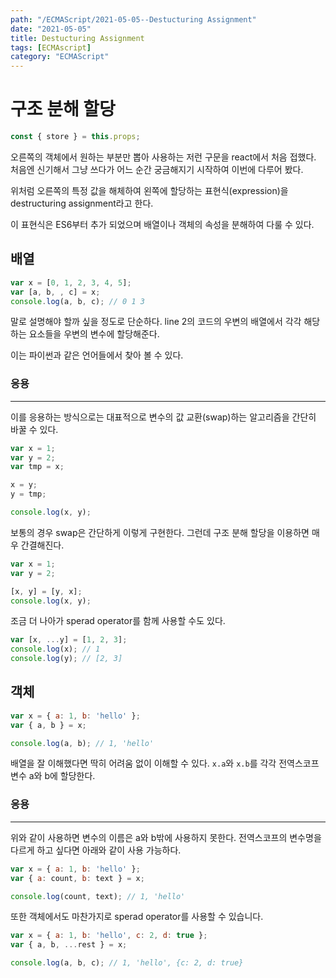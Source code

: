 ---
path: "/ECMAScript/2021-05-05--Destucturing Assignment"
date: "2021-05-05"
title: Destucturing Assignment
tags: [ECMAscript]
category: "ECMAScript"
---

# 구조 분해 할당

```js
const { store } = this.props;
```

오른쪽의 객체에서 원하는 부분만 뽑아 사용하는 저런 구문을 react에서 처음 접했다. 처음엔 신기해서 그냥 쓰다가 어느 순간 궁금해지기 시작하여 이번에 다루어 봤다.

위처럼 오른쪽의 특정 값을 해체하여 왼쪽에 할당하는 표현식(expression)을 destructuring assignment라고 한다.

이 표현식은 ES6부터 추가 되었으며 배열이나 객체의 속성을 분해하여 다룰 수 있다.

## 배열

```js
var x = [0, 1, 2, 3, 4, 5];
var [a, b, , c] = x;
console.log(a, b, c); // 0 1 3
```

말로 설명해야 할까 싶을 정도로 단순하다. line 2의 코드의 우변의 배열에서 각각 해당하는 요소들을 우변의 변수에 할당해준다.

이는 파이썬과 같은 언어들에서 찾아 볼 수 있다.

### 응용

---

이를 응용하는 방식으로는 대표적으로 변수의 값 교환(swap)하는 알고리즘을 간단히 바꿀 수 있다.

```js
var x = 1;
var y = 2;
var tmp = x;

x = y;
y = tmp;

console.log(x, y);
```

보통의 경우 swap은 간단하게 이렇게 구현한다. 그런데 구조 분해 할당을 이용하면 매우 간결해진다.

```js
var x = 1;
var y = 2;

[x, y] = [y, x];
console.log(x, y);
```

조금 더 나아가 sperad operator를 함께 사용할 수도 있다.

```js
var [x, ...y] = [1, 2, 3];
console.log(x); // 1
console.log(y); // [2, 3]
```

## 객체

```js
var x = { a: 1, b: 'hello' };
var { a, b } = x;

console.log(a, b); // 1, 'hello'
```

배열을 잘 이해했다면 딱히 어려움 없이 이해할 수 있다. `x.a`와 `x.b`를 각각 전역스코프 변수 a와 b에 할당한다.

### 응용

---

위와 같이 사용하면 변수의 이름은 a와 b밖에 사용하지 못한다. 전역스코프의 변수명을 다르게 하고 싶다면 아래와 같이 사용 가능하다.

```js
var x = { a: 1, b: 'hello' };
var { a: count, b: text } = x;

console.log(count, text); // 1, 'hello'
```

또한 객체에서도 마찬가지로 sperad operator를 사용할 수 있습니다.

```js
var x = { a: 1, b: 'hello', c: 2, d: true };
var { a, b, ...rest } = x;

console.log(a, b, c); // 1, 'hello', {c: 2, d: true}
```
